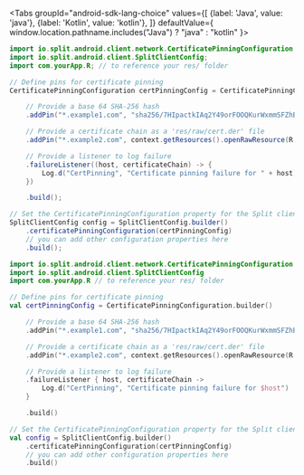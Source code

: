 
<Tabs
  groupId="android-sdk-lang-choice"
  values={[
    {label: 'Java', value: 'java'},
    {label: 'Kotlin', value: 'kotlin'},
  ]} defaultValue={ window.location.pathname.includes("Java") ? "java" : "kotlin" }>
  <TabItem value="java">

```java
import io.split.android.client.network.CertificatePinningConfiguration;
import io.split.android.client.SplitClientConfig;
import com.yourApp.R; // to reference your res/ folder

// Define pins for certificate pinning
CertificatePinningConfiguration certPinningConfig = CertificatePinningConfiguration.builder()

    // Provide a base 64 SHA-256 hash
    .addPin("*.example1.com", "sha256/7HIpactkIAq2Y49orFOOQKurWxmmSFZhBCoQYcRhJ3Y=")

    // Provide a certificate chain as a 'res/raw/cert.der' file
    .addPin("*.example2.com", context.getResources().openRawResource(R.raw.cert))

    // Provide a listener to log failure
    .failureListener((host, certificateChain) -> {
        Log.d("CertPinning", "Certificate pinning failure for " + host);
    })

    .build();

// Set the CertificatePinningConfiguration property for the Split client configuration
SplitClientConfig config = SplitClientConfig.builder()
    .certificatePinningConfiguration(certPinningConfig)
    // you can add other configuration properties here
    .build();

```

  </TabItem>
  <TabItem value="kotlin">

```kotlin
import io.split.android.client.network.CertificatePinningConfiguration
import io.split.android.client.SplitClientConfig
import com.yourApp.R // to reference your res/ folder

// Define pins for certificate pinning
val certPinningConfig = CertificatePinningConfiguration.builder()

    // Provide a base 64 SHA-256 hash
    .addPin("*.example1.com", "sha256/7HIpactkIAq2Y49orFOOQKurWxmmSFZhBCoQYcRhJ3Y=")

    // Provide a certificate chain as a 'res/raw/cert.der' file
    .addPin("*.example2.com", context.getResources().openRawResource(R.raw.cert))

    // Provide a listener to log failure
    .failureListener { host, certificateChain ->
        Log.d("CertPinning", "Certificate pinning failure for $host")
    }

    .build()

// Set the CertificatePinningConfiguration property for the Split client configuration
val config = SplitClientConfig.builder()
    .certificatePinningConfiguration(certPinningConfig)
    // you can add other configuration properties here
    .build()

```

  </TabItem>
</Tabs>